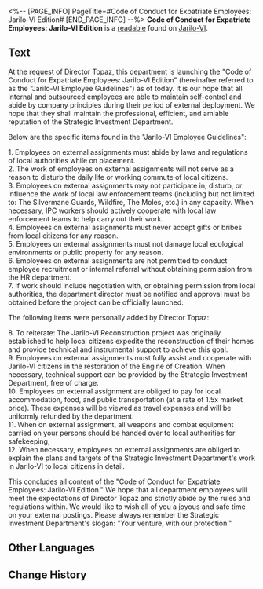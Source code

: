 <%-- [PAGE_INFO]
PageTitle=#Code of Conduct for Expatriate Employees: Jarilo-VI Edition#
[END_PAGE_INFO] --%>
{{Readable Infobox
|id           = 251
|partIds      = 190500
|title        = 
|image        = Item Jarilo-VI Readable 2.png
|world        = Jarilo-VI
|parts        = 1
|author       = <!--to be added-->
|description  = Behavioral guidelines proposed by Topaz to employees to maintain the external image of the Venture Capital Department.
|part1        = Code of Conduct for Expatriate Employees: Jarilo-VI Edition
|source1      = {{cx|Source missing}}
|characters   = 
|factions     = 
}}
'''Code of Conduct for Expatriate Employees: Jarilo-VI Edition''' is a [[readable]] found on [[Jarilo-VI]].
<!--
==Location==
{{Map Embed|<map name>|<marker id>}}
-->
==Text==
At the request of Director Topaz, this department is launching the "Code of Conduct for Expatriate Employees: Jarilo-VI Edition" (hereinafter referred to as the "Jarilo-VI Employee Guidelines") as of today. It is our hope that all internal and outsourced employees are able to maintain self-control and abide by company principles during their period of external deployment. We hope that they shall maintain the professional, efficient, and amiable reputation of the Strategic Investment Department.

Below are the specific items found in the "Jarilo-VI Employee Guidelines":

1. Employees on external assignments must abide by laws and regulations of local authorities while on placement.<br />2. The work of employees on external assignments will not serve as a reason to disturb the daily life or working commute of local citizens.<br />3. Employees on external assignments may not participate in, disturb, or influence the work of local law enforcement teams (including but not limited to: The Silvermane Guards, Wildfire, The Moles, etc.) in any capacity. When necessary, IPC workers should actively cooperate with local law enforcement teams to help carry out their work.<br />4. Employees on external assignments must never accept gifts or bribes from local citizens for any reason.<br />5. Employees on external assignments must not damage local ecological environments or public property for any reason.<br />6. Employees on external assignments are not permitted to conduct employee recruitment or internal referral without obtaining permission from the HR department.<br />7. If work should include negotiation with, or obtaining permission from local authorities, the department director must be notified and approval must be obtained before the project can be officially launched.

The following items were personally added by Director Topaz:

8. To reiterate: The Jarilo-VI Reconstruction project was originally established to help local citizens expedite the reconstruction of their homes and provide technical and instrumental support to achieve this goal.<br />9. Employees on external assignments must fully assist and cooperate with Jarilo-VI citizens in the restoration of the Engine of Creation. When necessary, technical support can be provided by the Strategic Investment Department, free of charge.<br />10. Employees on external assignment are obliged to pay for local accommodation, food, and public transportation (at a rate of 1.5x market price). These expenses will be viewed as travel expenses and will be uniformly refunded by the department.<br />11. When on external assignment, all weapons and combat equipment carried on your persons should be handed over to local authorities for safekeeping,<br />12. When necessary, employees on external assignments are obliged to explain the plans and targets of the Strategic Investment Department's work in Jarilo-VI to local citizens in detail.

This concludes all content of the "Code of Conduct for Expatriate Employees: Jarilo-VI Edition." We hope that all department employees will meet the expectations of Director Topaz and strictly abide by the rules and regulations within. We would like to wish all of you a joyous and safe time on your external postings. Please always remember the Strategic Investment Department's slogan: "Your venture, with our protection."

<!--
==Trivia==
* 
-->
==Other Languages==
{{Other Languages
|en   = Code of Conduct for Expatriate Employees: Jarilo-VI Edition
|zhs  = 外派员工行动准则：雅利洛-Ⅵ版
|zht  = 外派員工行為準則：雅利洛-Ⅵ版
|ja   = 出向社員行動規範：ヤリーロ-VI版
|ko   = 파견 직원 행동 규범: 야릴로-Ⅵ 버전
|es   = Código de conducta para empleados expatriados (versión de Jarilo-VI)
|fr   = Code de conduite pour les employés expatriés : Édition Jarilo-VI
|ru   = Кодекс поведения для сотрудников-экспатриантов на Ярило-VI
|th   = กฎระเบียบของเจ้าหน้าที่นอกสถานที่: ฉบับ Jarilo-Ⅵ
|vi   = Quy Tắc Ứng Xử Dành Cho Nhân Viên Công Tác: Phiên Bản Jarilo-VI
|de   = Verhaltenskodex für entsandte Mitarbeiter: Jarilo-VI-Ausgabe
|id   = Pedoman Perilaku Staf Ekspatriat: Versi Jarilo-Ⅵ
|pt   = Código de Conduta para Funcionários Expatriados: Edição de Jarilo-VI
}}

==Change History==
{{Change History|1.4}}